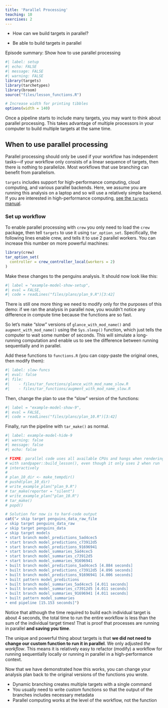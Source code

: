 ```yaml
---
title: 'Parallel Processing'
teaching: 10
exercises: 2
---
```


:::::::::::::::::::::::::::::::::::::: questions 

- How can we build targets in parallel?

::::::::::::::::::::::::::::::::::::::::::::::::

::::::::::::::::::::::::::::::::::::: objectives

- Be able to build targets in parallel

::::::::::::::::::::::::::::::::::::::::::::::::

::::::::::::::::::::::::::::::::::::: instructor

Episode summary: Show how to use parallel processing

:::::::::::::::::::::::::::::::::::::

```r
#| label: setup
#| echo: FALSE
#| message: FALSE
#| warning: FALSE
library(targets)
library(tarchetypes)
library(broom)
source("files/lesson_functions.R")

# Increase width for printing tibbles
options(width = 140)
```

Once a pipeline starts to include many targets, you may want to think about parallel processing.
This takes advantage of multiple processors in your computer to build multiple targets at the same time.

::::::::::::::::::::::::::::::::::::: {.callout}

## When to use parallel processing

Parallel processing should only be used if your workflow has independent tasks---if your workflow only consists of a linear sequence of targets, then there is nothing to parallelize.
Most workflows that use branching can benefit from parallelism.

:::::::::::::::::::::::::::::::::::::

`targets` includes support for high-performance computing, cloud computing, and various parallel backends.
Here, we assume you are running this analysis on a laptop and so will use a relatively simple backend.
If you are interested in high-performance computing, [see the `targets` manual](https://books.ropensci.org/targets/hpc.html).

### Set up workflow

To enable parallel processing with `crew` you only need to load the `crew` package, then tell `targets` to use it using `tar_option_set`.
Specifically, the following lines enable crew, and tells it to use 2 parallel workers.
You can increase this number on more powerful machines:

```r
library(crew)
tar_option_set(
  controller = crew_controller_local(workers = 2)
)
```

Make these changes to the penguins analysis.
It should now look like this:

```r
#| label = "example-model-show-setup",
#| eval = FALSE,
#| code = readLines("files/plans/plan_9.R")[3:42]
```

There is still one more thing we need to modify only for the purposes of this demo: if we ran the analysis in parallel now, you wouldn't notice any difference in compute time because the functions are so fast.

So let's make "slow" versions of `glance_with_mod_name()` and `augment_with_mod_name()` using the `Sys.sleep()` function, which just tells the computer to wait some number of seconds.
This will simulate a long-running computation and enable us to see the difference between running sequentially and in parallel.

Add these functions to `functions.R` (you can copy-paste the original ones, then modify them):

```r
#| label: slow-funcs
#| eval: false
#| file:
#|    - files/tar_functions/glance_with_mod_name_slow.R
#|    - files/tar_functions/augment_with_mod_name_slow.R
```

Then, change the plan to use the "slow" version of the functions:

```r
#| label = "example-model-show-9",
#| eval = FALSE,
#| code = readLines("files/plans/plan_10.R")[3:42]
```

Finally, run the pipeline with `tar_make()` as normal.

```r
#| label: example-model-hide-9
#| warning: false
#| message: false
#| echo: false

# FIXME: parallel code uses all available CPUs and hangs when rendering website
# with sandpaper::build_lesson(), even though it only uses 2 when run
# interactively
#
# plan_10_dir <- make_tempdir()
# pushd(plan_10_dir)
# write_example_plan("plan_9.R")
# tar_make(reporter = "silent")
# write_example_plan("plan_10.R")
# tar_make()
# popd()

# Solution for now is to hard-code output
cat("✔ skip target penguins_data_raw_file
✔ skip target penguins_data_raw
✔ skip target penguins_data
✔ skip target models
• start branch model_predictions_5ad4cec5
• start branch model_predictions_c73912d5
• start branch model_predictions_91696941
• start branch model_summaries_5ad4cec5
• start branch model_summaries_c73912d5
• start branch model_summaries_91696941
• built branch model_predictions_5ad4cec5 [4.884 seconds]
• built branch model_predictions_c73912d5 [4.896 seconds]
• built branch model_predictions_91696941 [4.006 seconds]
• built pattern model_predictions
• built branch model_summaries_5ad4cec5 [4.011 seconds]
• built branch model_summaries_c73912d5 [4.011 seconds]
• built branch model_summaries_91696941 [4.011 seconds]
• built pattern model_summaries
• end pipeline [15.153 seconds]")
```

Notice that although the time required to build each individual target is about 4 seconds, the total time to run the entire workflow is less than the sum of the individual target times! That is proof that processes are running in parallel **and saving you time**.

The unique and powerful thing about targets is that **we did not need to change our custom function to run it in parallel**. We only adjusted *the workflow*. This means it is relatively easy to refactor (modify) a workflow for running sequentially locally or running in parallel in a high-performance context.

Now that we have demonstrated how this works, you can change your analysis plan back to the original versions of the functions you wrote.

::::::::::::::::::::::::::::::::::::: keypoints 

- Dynamic branching creates multiple targets with a single command
- You usually need to write custom functions so that the output of the branches includes necessary metadata 
- Parallel computing works at the level of the workflow, not the function

::::::::::::::::::::::::::::::::::::::::::::::::

